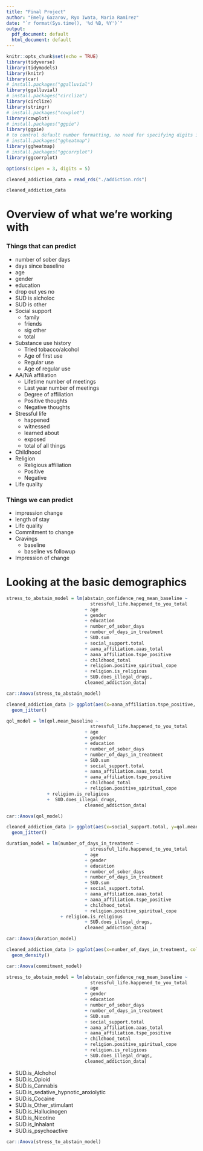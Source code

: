 ```yaml
---
title: "Final Project"
author: "Emely Gazarov, Ryo Iwata, Maria Ramirez"
date: "`r format(Sys.time(), '%d %B, %Y')`"
output:
  pdf_document: default
  html_document: default
---
```


```r
knitr::opts_chunk$set(echo = TRUE)
library(tidyverse)
library(tidymodels)
library(knitr)
library(car)
# install.packages("ggalluvial")
library(ggalluvial)
# install.packages("circlize")
library(circlize)
library(stringr)
# install.packages("cowplot")
library(cowplot)
# install.packages("ggpie")
library(ggpie)
# to control default number formatting, no need for specifying digits in kable.
# install.packages("ggheatmap")
library(ggheatmap)
# install.packages("ggcorrplot")
library(ggcorrplot)

options(scipen = 3, digits = 5) 
```

```r
cleaned_addiction_data = read_rds("./addiction.rds")
```

```r
cleaned_addiction_data
```

# Overview of what we're working with

### Things that can predict
- number of sober days
- days since baseline
- age
- gender
- education
- drop out yes no
- SUD is alcholoc
- SUD is other
- Social support
  - family
  - friends
  - sig other
  - total
- Substance use history
  - Tried tobacco/alcohol
  - Age of first use
  - Regular use
  - Age of regular use
- AA/NA affiliation
  - Lifetime number of meetings
  - Last year number of meetings
  - Degree of affiliation
  - Positive thoughts
  - Negative thoughts
- Stressful life
  - happened
  - witnessed
  - learned about
  - exposed
  - total of all things
- Childhood
- Religion
  - Religious affiliation
  - Positive
  - Negative
- Life quality

### Things we can predict
- impression change
- length of stay
- Life quality
- Commitment to change
- Cravings
  - baseline
  - baseline vs followup
- Impression of change

# Looking at the basic demographics

```r
stress_to_abstain_model = lm(abstain_confidence_neg_mean_baseline ~
                               stressful_life.happened_to_you_total 
                             + age 
                             + gender
                             + education
                             + number_of_sober_days
                             + number_of_days_in_treatment
                             + SUD.sum
                             + social_support.total
                             + aana_affiliation.aaas_total
                             + aana_affiliation.tspe_positive
                             + childhood_total
                             + religion.positive_spiritual_cope
                             + religion.is_religious
                             + SUD.does_illegal_drugs,
                             cleaned_addiction_data)
```

```r
car::Anova(stress_to_abstain_model)
```

```r
cleaned_addiction_data |> ggplot(aes(x=aana_affiliation.tspe_positive, y=abstain_confidence_neg_mean_baseline, color=SUD.sum)) +
  geom_jitter()
```

```r
qol_model = lm(qol.mean_baseline ~
                               stressful_life.happened_to_you_total 
                             + age 
                             + gender
                             + education
                             + number_of_sober_days
                             + number_of_days_in_treatment
                             + SUD.sum
                             + social_support.total
                             + aana_affiliation.aaas_total
                             + aana_affiliation.tspe_positive
                             + childhood_total
                             + religion.positive_spiritual_cope 
               + religion.is_religious 
               +  SUD.does_illegal_drugs, 
                             cleaned_addiction_data)
```

```r
car::Anova(qol_model)
```

```r
cleaned_addiction_data |> ggplot(aes(x=social_support.total, y=qol.mean_baseline, color=SUD.sum)) +
  geom_jitter()
```

```r
duration_model = lm(number_of_days_in_treatment ~
                               stressful_life.happened_to_you_total
                             + age 
                             + gender
                             + education
                             + number_of_sober_days
                             + number_of_days_in_treatment
                             + SUD.sum
                             + social_support.total
                             + aana_affiliation.aaas_total
                             + aana_affiliation.tspe_positive
                             + childhood_total
                             + religion.positive_spiritual_cope
                    + religion.is_religious
                             + SUD.does_illegal_drugs, 
                             cleaned_addiction_data)
```

```r
car::Anova(duration_model)
```

```r
cleaned_addiction_data |> ggplot(aes(x=number_of_days_in_treatment, color=education,)) +
  geom_density()
```


```r
car::Anova(commitment_model)
```

```r
stress_to_abstain_model = lm(abstain_confidence_neg_mean_baseline ~
                               stressful_life.happened_to_you_total 
                             + age 
                             + gender
                             + education
                             + number_of_sober_days
                             + number_of_days_in_treatment
                             + SUD.sum
                             + social_support.total
                             + aana_affiliation.aaas_total
                             + aana_affiliation.tspe_positive
                             + childhood_total
                             + religion.positive_spiritual_cope
                             + religion.is_religious
                             + SUD.does_illegal_drugs,
                             cleaned_addiction_data)
```

  + SUD.is_Alchohol
  + SUD.is_Opioid 
  + SUD.is_Cannabis
  + SUD.is_sedative_hypnotic_anxiolytic 
  + SUD.is_Cocaine 
  + SUD.is_Other_stimulant 
  + SUD.is_Hallucinogen 
  + SUD.is_Nicotine 
  + SUD.is_Inhalant 
  + SUD.is_psychoactive 

```r
car::Anova(stress_to_abstain_model)
```
